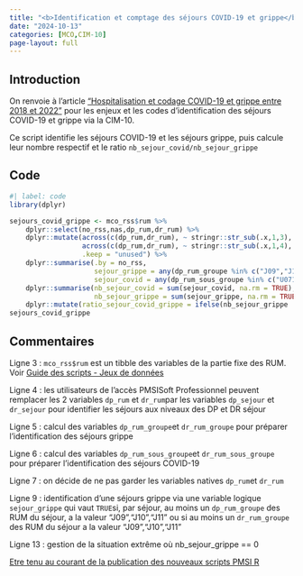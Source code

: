 ```yaml
---
title: "<b>Identification et comptage des séjours COVID-19 et grippe</b>"
date: "2024-10-13"
categories: [MCO,CIM-10]
page-layout: full
---
```


## Introduction  

On renvoie à l'article ["Hospitalisation et codage COVID-19 et grippe entre 2018 et 2022"](https://www.lespmsi.com/hospitalisation-et-codage-covid-19-et-grippe-entre-2018-et-2022/){target="_blank"} pour les enjeux et les codes d'identification des séjours COVID-19 et grippe via la CIM-10.  

Ce script identifie les séjours COVID-19 et les séjours grippe, puis calcule leur nombre respectif et le ratio `nb_sejour_covid/nb_sejour_grippe`  

## Code  

```r
#| label: code
library(dplyr)

sejours_covid_grippe <- mco_rss$rum %>% 
    dplyr::select(no_rss,nas,dp_rum,dr_rum) %>% 
    dplyr::mutate(across(c(dp_rum,dr_rum), ~ stringr::str_sub(.x,1,3), .names = "{col}_groupe"),
                  across(c(dp_rum,dr_rum), ~ stringr::str_sub(.x,1,4), .names = "{col}_sous_groupe"),
                  .keep = "unused") %>% 
    dplyr::summarise(.by = no_rss,
                     sejour_grippe = any(dp_rum_groupe %in% c("J09","J10","J11")|dr_rum_groupe %in% c("J09","J10","J11")),
                     sejour_covid = any(dp_rum_sous_groupe %in% c("U071","U072")|dr_rum_sous_groupe %in% c("U071","U072"))) %>% 
    dplyr::summarise(nb_sejour_covid = sum(sejour_covid, na.rm = TRUE),
                     nb_sejour_grippe = sum(sejour_grippe, na.rm = TRUE)) %>% 
    dplyr::mutate(ratio_sejour_covid_grippe = ifelse(nb_sejour_grippe != 0,nb_sejour_covid/nb_sejour_grippe,NA))
sejours_covid_grippe
```

## Commentaires  

Ligne 3 : `mco_rss$rum` est un tibble des variables de la partie fixe des RUM. Voir [Guide des scripts - Jeux de données](http://localhost:3479/guide_post.html#via-pmsisoft-standard)  

Ligne 4 : les utilisateurs de l'accès PMSISoft Professionnel peuvent remplacer les 2 variables `dp_rum` et `dr_rum`par les variables `dp_sejour` et `dr_sejour` pour identifier les séjours aux niveaux des DP et DR séjour  

Ligne 5 : calcul des variables `dp_rum_groupe`et `dr_rum_groupe` pour préparer l'identification des séjours grippe  

Ligne 6 : calcul des variables `dp_rum_sous_groupe`et `dr_rum_sous_groupe` pour préparer l'identification des séjours COVID-19  

Ligne 7 : on décide de ne pas garder les variables natives `dp_rum`et `dr_rum`  

Ligne 9 : identification d'une séjours grippe via une variable logique `sejour_grippe` qui vaut `TRUE`si, par séjour, au moins un `dp_rum_groupe` des RUM du séjour, a la valeur "J09","J10","J11" ou si au moins un `dr_rum_groupe` des RUM du séjour a la valeur "J09","J10","J11"  

Ligne 13 : gestion de la situation extrême où nb_sejour_grippe == 0  

[Etre tenu au courant de la publication des nouveaux scripts PMSI R](http://www.lespmsi.com/scripts-pmsi-r/){target="_blank"}  
